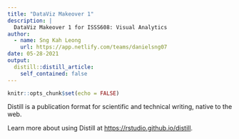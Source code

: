 ```yaml
---
title: "DataViz Makeover 1"
description: |
  DataViz Makeover 1 for ISSS608: Visual Analytics
author:
  - name: Sng Kah Leong
    url: https://app.netlify.com/teams/danielsng07
date: 05-28-2021
output:
  distill::distill_article:
    self_contained: false
---
```



```r
knitr::opts_chunk$set(echo = FALSE)
```

Distill is a publication format for scientific and technical writing, native to the web.

Learn more about using Distill at <https://rstudio.github.io/distill>.



